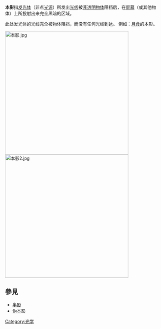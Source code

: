 '''本影'''指[[发光体|发光体]]（非点[[光源|光源]]）所发出[[光线|光线]]被[[非透明|非透明]][[物体|物体]]阻挡后，在[[屏幕|屏幕]]（或其他物体）上所投射出来完全黑暗的区域。

此处发光体的光线完全被物体阻挡，而没有任何光线到达。
例如：[[月食|月食]]的本影。

[[File:本影.jpg|400px]]
[[File:本影2.jpg|400px]]<br />

==參見==
*[[半影|半影]]
*[[伪本影|伪本影]]

{{Optics-stub}}
[[Category:光学|Category:光学]]